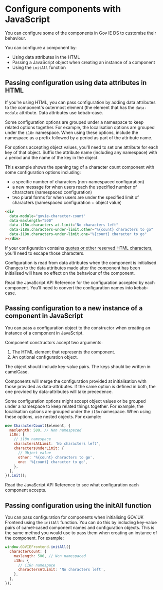 
<Meta title="Docs/Configure components with JavaScript" />

# Configure components with JavaScript

You can configure some of the components in Gov IE DS to customise their behaviour.

You can configure a component by:

- Using data attributes in the HTML
- Passing a JavaScript object when creating an instance of a component
- Using the `initAll` function

## Passing configuration using data attributes in HTML

If you're using HTML, you can pass configuration by adding data attributes to the component's outermost element (the element that has the `data-module` attribute. Data attributes use kebab-case.

Some configuration options are grouped under a namespace to keep related options together. For example, the localisation options are grouped under the `i18n` namespace. When using these options, include the namespace as a prefix followed by a period as part of the attribute name.

For options accepting object values, you'll need to set one attribute for each key of that object. Suffix the attribute name (including any namespace) with a period and the name of the key in the object.

This example shows the opening tag of a character count component with some configuration options including:

- a specific number of characters (non-namespaced configuration)
- a new message for when users reach the specified number of characters (namespaced configuration)
- two plural forms for when users are under the specified limit of characters (namespaced configuration + object value)

```html
<div
  data-module="govie-character-count"
  data-maxlength="500"
  data-i18n.characters-at-limit="No characters left"
  data-i18n.characters-under-limit.other="%{count} characters to go"
  data-i18n.characters-under-limit.one="%{count} character to go"
></div>
```

If your configuration contains [quotes or other reserved HTML characters](https://developer.mozilla.org/en-US/docs/Glossary/Entity#reserved_characters), you'll need to escape those characters.

Configuration is read from data attributes when the component is initialised. Changes to the data attributes made after the component has been initialised will have no effect on the behaviour of the component.

Read the <Link href='?path=/docs/docs-javascript-api-reference--docs'>JavaScript API Reference</Link> for the configuration accepted by each component. You'll need to convert the configuration names into kebab-case.

## Passing configuration to a new instance of a component in JavaScript

You can pass a configuration object to the constructor when creating an instance of a component in JavaScript.

Component constructors accept two arguments:

1. The HTML element that represents the component.
2. An optional configuration object.

The object should include key-value pairs. The keys should be written in camelCase.

Components will merge the configuration provided at initialisation with those provided as data-attributes. If the same option is defined in both, the one provided by data-attributes will take precedence.

Some configuration options might accept object values or be grouped under a namespace to keep related things together. For example, the localisation options are grouped under the `i18n` namespace. When using these options, use nested objects. For example:

```javascript
new CharacterCount($element, {
  maxlength: 500, // Non namespaced
  i18n: {
    // i18n namespace
    charactersAtLimit: 'No characters left',
    charactersUnderLimit: {
      // Object value
      other: '%{count} characters to go',
      one: '%{count} character to go',
    },
  },
}).init();
```

Read the <Link href='?path=/docs/docs-javascript-api-reference--docs'>JavaScript API Reference</Link> to see what configuration each component accepts.

## Passing configuration using the initAll function

You can pass configuration for components when initialising GOV.UK Frontend using the `initAll` function. You can do this by including key-value pairs of camel-cased component names and configuration objects. This is the same method you would use to pass them when creating an instance of the component. For example:

```javascript
window.GOVIEFrontend.initAll({
  characterCount: {
    maxlength: 500, // Non namespaced
    i18n: {
      // i18n namespace
      charactersAtLimit: 'No characters left',
    },
  },
});
```
